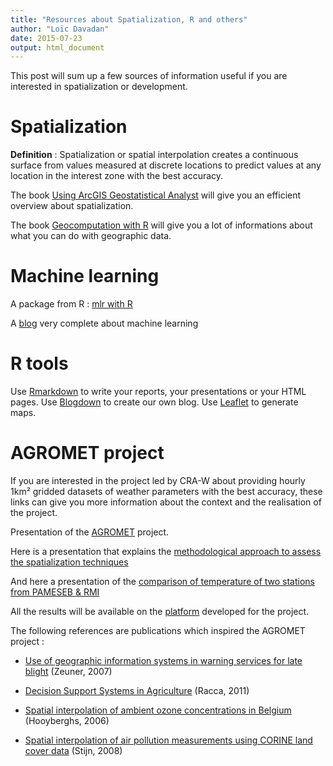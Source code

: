```yaml
---
title: "Resources about Spatialization, R and others"
author: "Loïc Davadan"
date: 2015-07-23
output: html_document
---
```


This post will sum up a few sources of information useful if you are interested in spatialization or development.

# Spatialization

**Definition** : Spatialization or spatial interpolation creates a continuous surface from values measured at discrete locations to predict values at any location in the interest zone with the best accuracy.

The book [Using ArcGIS Geostatistical Analyst](http://dusk2.geo.orst.edu/gis/geostat_analyst.pdf) will give you an efficient overview about spatialization.

The book [Geocomputation with R](http://geocompr.robinlovelace.net/) will give you a lot of informations about what you can do with geographic data.


# Machine learning

A package from R : [mlr with R](https://mlr-org.github.io/mlr/)

A [blog](https://machinelearningmastery.com/) very complete about machine learning

# R tools

Use [Rmarkdown](https://rmarkdown.rstudio.com/) to write your reports, your presentations or your HTML pages.
Use [Blogdown](https://bookdown.org/yihui/blogdown/) to create our own blog.
Use [Leaflet](https://rstudio.github.io/leaflet/) to generate maps.


# AGROMET project

If you are interested in the project led by CRA-W about providing hourly 1km² gridded datasets of weather parameters with the best accuracy, these links can give you more information about the context and the realisation of the project.

Presentation of the [AGROMET](http://www.cra.wallonie.be/fr/agromet) project.

Here is a presentation that explains the [methodological approach to assess the spatialization techniques](https://pokyah.github.io/agrometeor-methodo-spatial/Agromet_Spatialization_a_methodological_approach_to_asses_the_best_spatialization_technique.html#/)

And here a presentation of the [comparison of temperature of two stations from PAMESEB & RMI](https://pokyah.github.io/AWS-Humain-comparison/reporting/Humain-presentation-revealjs.html#/)

All the results will be available on the [platform](https://app.pameseb.be/fr/) developed for the project.

The following references are publications which inspired the AGROMET project :

- [Use of geographic information systems in warning services for late blight](https://onlinelibrary.wiley.com/doi/pdf/10.1111/j.1365-2338.2007.01134.x) (Zeuner, 2007)

- [Decision Support Systems  in Agriculture](https://www.intechopen.com/books/efficient-decision-support-systems-practice-and-challenges-from-current-to-future/decision-support-systems-in-agriculture-administration-of-meteorological-data-use-of-geographic-info) (Racca, 2011)

- [Spatial interpolation of ambient ozone concentrations in Belgium](https://www.ncbi.nlm.nih.gov/pubmed/17075619) (Hooyberghs, 2006)

- [Spatial interpolation of air pollution measurements using CORINE land cover data](https://www.sciencedirect.com/science/article/pii/S1352231008001829) (Stijn, 2008)
